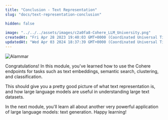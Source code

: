 ```yaml
---
title: "Conclusion - Text Representation"
slug: "docs/text-representation-conclusion"

hidden: false
 
image: "../../../assets/images/c2a0fa8-Cohere_LLM_University.png"
createdAt: "Fri Apr 28 2023 19:40:03 GMT+0000 (Coordinated Universal Time)"
updatedAt: "Wed Apr 03 2024 18:37:39 GMT+0000 (Coordinated Universal Time)"
---
```

<img src='../../../assets/images/fbc9ff3-image.png' alt='Alammar' />


Congratulations! In this module, you've learned how to use the Cohere endpoints for tasks such as text embeddings, semantic search, clustering, and classification.

This should give you a pretty good picture of what text representation is, and how large language models are useful in understanding large text datasets.

In the next module, you'll learn all about another very powerful application of large language models: text generation. Happy learning!
